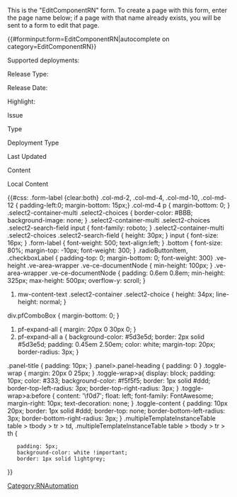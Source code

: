 <noinclude>
This is the "EditComponentRN" form.
To create a page with this form, enter the page name below;
if a page with that name already exists, you will be sent to a form to edit that page.


{{#forminput:form=EditComponentRN|autocomplete on category=EditComponentRN}}

</noinclude><includeonly>
<div id="wikiPreview" style="display: none; padding-bottom: 25px; margin-bottom: 25px; border-bottom: 1px solid #AAAAAA;"></div>
{{{info|edit title=Editing {{#explode:{{FULLPAGENAME}}|/|2}}  }}}

{{{for template|ComponentRN}}}
{{{field|Release Number|hidden}}}

<div class="col-md-2 form-label">Supported deployments:</div> 
<div class="col-md-10">
{{{field|DeploymentType|input type=radiobutton|existing values only|values=all,cloud,private edition,on-premises}}}</div>  
 
<div class="col-md-2 form-label">Release Type:</div> 
<div class="col-md-10">{{{field|ReleaseType|input type=radiobutton|values=General, Hotfix|placeholder=Click to select release type|cargo table=ComponentRN|cargo field=Release_Type}}}</div>  
<div class="col-md-2 form-label">Release Date:</div>
<div class="col-md-10">{{{field|ReleaseDate|input type=datepicker|default=now}}}</div> 
<div class="col-md-2 form-label">Highlight:{{FormTip|Craft a single sentence that sums up the main selling point for this release. For example, <need 2 or 3 solid examples>}}</div>
<div class="col-md-10">{{{field|Highlight|input type=textarea|editor=visual editor}}}</div>
<div style="clear:both"></div>
{{{end template}}}

{{{for template|JiraIssue|multiple|displayed fields when minimized=Issue,Type}}}
<div class="col-md-2 form-label">Issue</div>
<div class="col-md-10">{{{field|Issue|restricted=GenericUser}}}</div>
<div class="col-md-2 form-label">Type</div>
<div class="col-md-10">{{{field|Type|input type=dropdown|values=New,Deprecations,Security,Resolved,Known
Dependencies,Known Issue}}}</div>
<div class="col-md-2 form-label">Deployment Type</div>
<div class="col-md-10">{{{field|DeploymentType|input type=tokens|cargo table=DeploymentType|cargo field=Id|mapping template=DeploymentTypeMap}}}</div>
<div class="col-md-2 form-label">Last Updated</div>
<div class="col-md-10">{{{field|LastUpdated|input type=datepicker}}}</div>
<div class="col-md-2 form-label">Content</div>
<div class="col-md-10">{{{field|Content|input type=textarea|restricted=GenericUser}}}</div>
<div class="col-md-2 form-label">Local Content</div>
<div class="col-md-10">{{{field|LocalContent|input type=textarea|editor=visualeditor}}}</div>

{{{end template}}}


<!--{{#invoke:RNAutomation|EditRN}}-->



{{{standard input|summary}}}



{{{standard input|save}}}  {{{standard input|changes}}} {{{standard input|cancel}}}

{{#css:
.form-label {clear:both}
.col-md-2, .col-md-4, .col-md-10, .col-md-12 { padding-left:0; margin-bottom: 15px;}
.col-md-4 p { margin-bottom: 0; }
.select2-container-multi .select2-choices { border-color: #BBB; background-image: none; }
.select2-container-multi .select2-choices .select2-search-field input { font-family: roboto; }
.select2-container-multi .select2-choices .select2-search-field { height: 30px; }
input { font-size: 16px; }
.form-label { font-weight: 500; text-align:left; }
.bottom { font-size: 80%; margin-top: -10px; font-weight: 300; }
.radioButtonItem, .checkboxLabel { padding-top: 0; margin-bottom: 0; font-weight: 300}
.ve-height .ve-area-wrapper .ve-ce-documentNode { min-height: 100px; }
.ve-area-wrapper .ve-ce-documentNode { padding: 0.6em 0.8em; min-height: 325px; max-height: 500px; overflow-y: scroll; }
#mw-content-text .select2-container .select2-choice { height: 34px; line-height: normal; }
div.pfComboBox { margin-bottom: 0; }
#pf-expand-all { margin: 20px 0 30px 0; }
#pf-expand-all a { background-color: #5d3e5d; border: 2px solid #5d3e5d; padding: 0.45em 2.50em; color: white; margin-top: 20px; border-radius: 3px; }
.panel-title { padding: 10px; }
.panel>.panel-heading { padding: 0 }
.toggle-wrap { margin: 20px 0 25px; }
.toggle-wrap>a{ display: block; padding: 10px; color: #333; background-color: #f5f5f5; border: 1px solid #ddd; border-top-left-radius: 3px; border-top-right-radius: 3px; }
.toggle-wrap>a:before { content: '\f0d7'; float: left; font-family: FontAwesome; margin-right: 10px; text-decoration: none; }
.toggle-content { padding: 10px 20px; border: 1px solid #ddd; border-top: none; border-bottom-left-radius: 3px; border-bottom-right-radius: 3px; }
.multipleTemplateInstanceTable table > tbody > tr > td, .multipleTemplateInstanceTable table > tbody > tr > th {
    padding: 5px;
    background-color: white !important;
    border: 1px solid lightgrey;
}}
</includeonly><noinclude>[[Category:RNAutomation]]
</noinclude>
